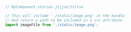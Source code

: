 ```js
// MyComponent.stories.js|jsx|ts|tsx

// This will include './static/image.png' in the bundle.
// And return a path to be included in a src attribute
import imageFile from './static/image.png';
```
